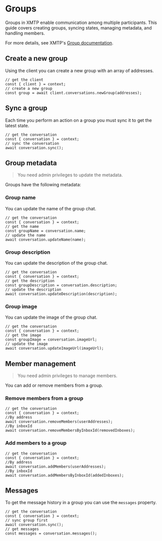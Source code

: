 # Groups

Groups in XMTP enable communication among multiple participants. This guide covers creating groups, syncing states, managing metadata, and handling members.

For more details, see XMTP's [Group documentation](https://xmtp.org/docs/build/group-chat).

## Create a new group

Using the client you can create a new group with an array of addresses.

```tsx
// get the client
const { client } = context;
// create a new group
const group = await client.conversations.newGroup(addresses);
```

## Sync a group

Each time you perform an action on a group you must sync it to get the latest state.

```tsx
// get the conversation
const { conversation } = context;
// sync the conversation
await conversation.sync();
```

## Group metadata

> You need admin privileges to update the metadata.

Groups have the following metadata:

### Group name

You can update the name of the group chat.

```tsx
// get the conversation
const { conversation } = context;
// get the name
const groupName = conversation.name;
// update the name
await conversation.updateName(name);
```

### Group description

You can update the description of the group chat.

```tsx
// get the conversation
const { conversation } = context;
// get the description
const groupDescription = conversation.description;
// update the description
await conversation.updateDescription(description);
```

### Group image

You can update the image of the group chat.

```tsx
// get the conversation
const { conversation } = context;
// get the image
const groupImage = conversation.imageUrl;
// update the image
await conversation.updateImageUrl(imageUrl);
```

## Member management

> You need admin privileges to manage members.

You can add or remove members from a group.

### Remove members from a group

```tsx
// get the conversation
const { conversation } = context;
//By address
await conversation.removeMembers(userAddresses);
//By inboxId
await conversation.removeMembersByInboxId(removedInboxes);
```

### Add members to a group

```tsx
// get the conversation
const { conversation } = context;
//By address
await conversation.addMembers(userAddresses);
//By inboxId
await conversation.addMembersByInboxId(addedInboxes);
```

## Messages

To get the message history in a group you can use the `messages` property.

```tsx
// get the conversation
const { conversation } = context;
// sync group first
await conversation.sync();
// get messages
const messages = conversation.messages();
```
